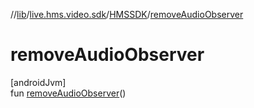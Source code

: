 //[lib](/api-reference/android/v2/home/content)/[live.hms.video.sdk](../index)/[HMSSDK](index)/[removeAudioObserver](remove-audio-observer)

# removeAudioObserver

[androidJvm]\
fun [removeAudioObserver](remove-audio-observer)()
